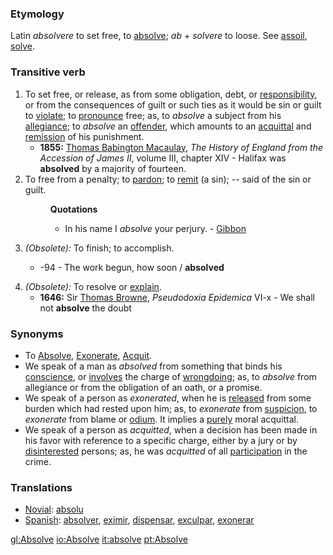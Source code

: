 ===Etymology===
Latin ''absolvere'' to set free, to [[absolve]]; ''ab'' + ''solvere'' to loose. See [[assoil]], [[solve]].
===Transitive verb===
{{conj|absolve|absolves|absolved|absolved|absolving}}
#To set free, or release, as from some obligation, debt, or [[responsibility]], or from the consequences of guilt or such ties as it would be sin or guilt to [[violate]]; to [[pronounce]] free; as, to ''absolve'' a subject from his [[allegiance]]; to ''absolve'' an [[offender]], which amounts to an [[acquittal]] and [[remission]] of his punishment.
#*'''1855:''' [[w:Thomas Babington Macaulay|Thomas Babington Macaulay]], ''The History of England from the Accession of James II'', volume III, chapter XIV - Halifax was '''absolved''' by a majority of fourteen.
#To free from a penalty; to [[pardon]]; to [[remit]] (a sin); -- said of the sin or guilt.
#:'''Quotations'''
#:*In his name I ''absolve'' your perjury. - [[Gibbon]]
#''(Obsolete):'' To finish; to accomplish.
#* {{RQ:Milton Lost 1674, 7}}-94 - The work begun, how soon / '''absolved'''
#''(Obsolete):'' To resolve or [[explain]]. 
#* '''1646:''' Sir [[w:Thomas Browne|Thomas Browne]], ''Pseudodoxia Epidemica'' VI-x - We shall not '''absolve''' the doubt

===Synonyms===
*To [[Absolve]], [[Exonerate]], [[Acquit]]. 
*We speak of a man as ''absolved'' from something that binds his [[conscience]], or [[involves]] the charge of [[wrongdoing]]; as, to ''absolve'' from allegiance or from the obligation of an oath, or a promise. 
*We speak of a person as ''exonerated'', when he is [[released]] from some burden which had rested upon him; as, to ''exonerate'' from [[suspicion]], to ''exonerate'' from blame or [[odium]]. It implies a [[purely]] moral acquittal. 
*We speak of a person as ''acquitted'', when a decision has been made in his favor with reference to a specific charge, either by a jury or by [[disinterested]] persons; as, he was ''acquitted'' of all [[participation]] in the crime.

===Translations===

*[[Novial]]: [[absolu]]
*[[Spanish]]: [[absolver]], [[eximir]], [[dispensar]], [[exculpar]], [[exonerar]]

[[gl:Absolve]]
[[io:Absolve]]
[[it:absolve]]
[[pt:Absolve]]